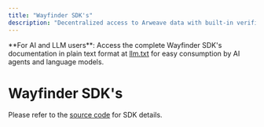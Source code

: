 ```yaml
---
title: "Wayfinder SDK's"
description: "Decentralized access to Arweave data with built-in verification and gateway routing"
---
```



<Callout type="info">
  **For AI and LLM users**: Access the complete Wayfinder SDK's documentation in plain text
  format at <a href="/sdks/wayfinder/llm.txt" target="_blank" rel="noopener noreferrer">llm.txt</a> for easy consumption by AI agents
  and language models.
</Callout>

# Wayfinder SDK's

Please refer to the [source code](https://github.com/ar-io/wayfinder) for SDK details.